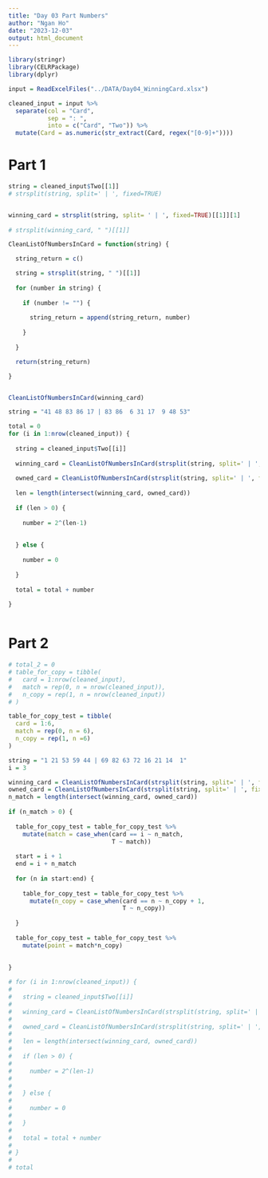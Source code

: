 ```yaml
---
title: "Day 03 Part Numbers"
author: "Ngan Ho"
date: "2023-12-03"
output: html_document
---
```


```r
library(stringr)
library(CELRPackage)
library(dplyr)
```

```r
input = ReadExcelFiles("../DATA/Day04_WinningCard.xlsx")

cleaned_input = input %>% 
  separate(col = "Card",
           sep = ": ",
           into = c("Card", "Two")) %>% 
  mutate(Card = as.numeric(str_extract(Card, regex("[0-9]+"))))

```

# Part 1

```r


string = cleaned_input$Two[[1]]
# strsplit(string, split=' | ', fixed=TRUE)


winning_card = strsplit(string, split= ' | ', fixed=TRUE)[[1]][1]
  
# strsplit(winning_card, " ")[[1]]

CleanListOfNumbersInCard = function(string) {

  string_return = c()

  string = strsplit(string, " ")[[1]]
  
  for (number in string) {
    
    if (number != "") {
      
      string_return = append(string_return, number)
      
    }
    
  }

  return(string_return)

}


CleanListOfNumbersInCard(winning_card)

string = "41 48 83 86 17 | 83 86  6 31 17  9 48 53"
```


```r
total = 0
for (i in 1:nrow(cleaned_input)) {
  
  string = cleaned_input$Two[[i]]
  
  winning_card = CleanListOfNumbersInCard(strsplit(string, split=' | ', fixed=TRUE)[[1]][1])
  
  owned_card = CleanListOfNumbersInCard(strsplit(string, split=' | ', fixed=TRUE)[[1]][2])
 
  len = length(intersect(winning_card, owned_card))
  
  if (len > 0) {
  
    number = 2^(len-1)
  
    
  } else {
    
    number = 0
    
  }
  
  total = total + number
  
}



```

# Part 2

```r
# total_2 = 0
# table_for_copy = tibble(
#   card = 1:nrow(cleaned_input),
#   match = rep(0, n = nrow(cleaned_input)),
#   n_copy = rep(1, n = nrow(cleaned_input))
# )

table_for_copy_test = tibble(
  card = 1:6,
  match = rep(0, n = 6),
  n_copy = rep(1, n =6)
)


```

```r
string = "1 21 53 59 44 | 69 82 63 72 16 21 14  1"
i = 3

winning_card = CleanListOfNumbersInCard(strsplit(string, split=' | ', fixed=TRUE)[[1]][1])
owned_card = CleanListOfNumbersInCard(strsplit(string, split=' | ', fixed=TRUE)[[1]][2])
n_match = length(intersect(winning_card, owned_card))
 
if (n_match > 0) {
  
  table_for_copy_test = table_for_copy_test %>% 
    mutate(match = case_when(card == i ~ n_match,
                             T ~ match))
  
  start = i + 1
  end = i + n_match
  
  for (n in start:end) {
    
    table_for_copy_test = table_for_copy_test %>% 
      mutate(n_copy = case_when(card == n ~ n_copy + 1,
                                T ~ n_copy))
    
  }
  
  table_for_copy_test = table_for_copy_test %>% 
    mutate(point = match*n_copy)
  
    
}


```

```r


# for (i in 1:nrow(cleaned_input)) {
#   
#   string = cleaned_input$Two[[i]]
#   
#   winning_card = CleanListOfNumbersInCard(strsplit(string, split=' | ', fixed=TRUE)[[1]][1])
#   
#   owned_card = CleanListOfNumbersInCard(strsplit(string, split=' | ', fixed=TRUE)[[1]][2])
#  
#   len = length(intersect(winning_card, owned_card))
#   
#   if (len > 0) {
#   
#     number = 2^(len-1)
#   
#     
#   } else {
#     
#     number = 0
#     
#   }
#   
#   total = total + number
#   
# }
# 
# total
```





